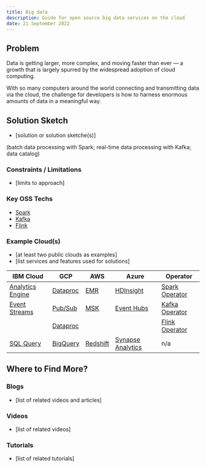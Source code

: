 ```yaml
---
title: Big data
description: Guide for open source big data services on the cloud
date: 21 September 2022
---
```


## Problem

Data is getting larger, more complex, and moving faster than ever &mdash; a growth that is largely spurred by the widespread adoption of cloud computing. 

With so many computers around the world connecting and transmitting data via the cloud, the challenge for developers is how to harness enormous amounts of data in a meaningful way.


## Solution Sketch

* [solution or solution sketche(s)]

(batch data processing with Spark; real-time data processing with Kafka; data catalog)

### Constraints / Limitations

* [limits to approach]

### Key OSS Techs

* [Spark](https://spark.apache.org/)
* [Kafka](https://kafka.apache.org/)
* [Flink](https://flink.apache.org/)

### Example Cloud(s)

* [at least two public clouds as examples]
* [list services and features used for solutions]

| IBM Cloud | GCP | AWS | Azure | Operator |
| - | - | - | - | - |
| [Analytics Engine](https://www.ibm.com/cloud/analytics-engine) | [Dataproc](https://cloud.google.com/dataproc/) | [EMR](https://aws.amazon.com/emr/spark/features/) | [HDInsight](https://azure.microsoft.com/en-us/services/hdinsight/) | [Spark Operator](https://github.com/GoogleCloudPlatform/spark-on-k8s-operator) |
| [Event Streams](https://www.ibm.com/cloud/event-streams) | [Pub/Sub](https://cloud.google.com/pubsub/) | [MSK](https://aws.amazon.com/msk/) | [Event Hubs](https://azure.microsoft.com/en-us/services/event-hubs/) | [Kafka Operator](https://github.com/banzaicloud/koperator) |
|  | [Dataproc](https://cloud.google.com/dataproc/) | | | [Flink Operator](https://github.com/lyft/flinkk8soperator) |
| [SQL Query](https://www.ibm.com/cloud/sql-query) | [BigQuery](https://cloud.google.com/bigquery/) | [Redshift](https://aws.amazon.com/redshift/) | [Synapse Analytics](https://azure.microsoft.com/en-us/services/synapse-analytics) | n/a |

## Where to Find More?

### Blogs

* [list of related videos and articles]

### Videos

* [list of related videos]

### Tutorials

* [list of related tutorials]
